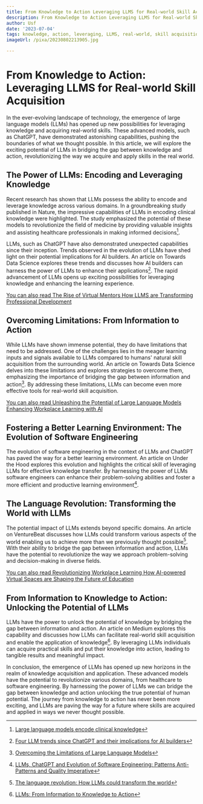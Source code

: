 ```yaml
---
title: From Knowledge to Action Leveraging LLMS for Real-world Skill Acquisition
description: From Knowledge to Action Leveraging LLMS for Real-world Skill Acquisition
author: Usf
date: '2023-07-04'
tags: knowledge, action, leveraging, LLMS, real-world, skill acquisition
imageUrl: /pixa/20230802213905.jpg

---
```

# From Knowledge to Action:  Leveraging LLMS for Real-world Skill Acquisition

In  the ever-evolving landscape of technology, the emergence of large language models (LLMs) has opened up new possibilities  for leveraging knowledge and  acquiring  real-world skills.  These  advanced models, such as ChatGPT, have demonstrated astonishing capabilities, pushing the boundaries of what we thought possible. In this article, we will explore the exciting potential of LLMs in bridging the gap between knowledge  and action, revolutionizing the way we acquire and apply  skills in the real world.

## The Power of LLMs: Encoding and Leveraging Knowledge

Recent research has shown that LLMs possess  the ability  to encode and  leverage knowledge across various domains. In a groundbreaking study published in Nature, the impressive capabilities of LLMs in encoding clinical knowledge  were highlighted. The  study emphasized the potential of these models to revolutionize the field of medicine by providing valuable insights and assisting healthcare professionals in making informed decisions[^1^].

LLMs, such as ChatGPT have also demonstrated unexpected capabilities since their inception. Trends observed in the evolution of LLMs have shed light on their potential implications for AI builders. An article on Towards Data Science explores these trends and discusses how AI builders  can harness  the  power of LLMs to enhance their applications[^2^].  The rapid advancement of LLMs opens up exciting possibilities for leveraging knowledge and enhancing the  learning experience.

[You can also  read  The Rise of Virtual Mentors How LLMS  are Transforming Professional Development](The%20Rise%20of%20Virtual%20Mentors%20How%20LLMS%20are%20Transforming%20Professional%20Development)


## Overcoming Limitations: From Information to Action

While LLMs have shown  immense potential, they do have limitations that need to be addressed. One of the challenges lies in the meager learning inputs and signals available to LLMs compared to humans'  natural skill  acquisition from the surrounding world. An article  on Towards Data Science delves into  these  limitations and  explores strategies to overcome them, emphasizing the importance of bridging  the gap between information and action[^3^]. By addressing these limitations, LLMs can become even more effective tools for real-world  skill acquisition.

[You can also  read Unleashing the Potential of Large Language Models Enhancing Workplace Learning with AI](Unleashing%20the%20Potential%20of%20Large%20Language%20Models%20Enhancing%20Workplace%20Learning%20with%20AI)


## Fostering a Better Learning Environment: The Evolution of Software Engineering

The evolution  of software engineering in  the context of LLMs and  ChatGPT  has paved the way for a better learning environment. An article on Under the Hood  explores this evolution and highlights the critical skill of leveraging LLMs for  effective knowledge transfer. By harnessing the power of LLMs software engineers can enhance their problem-solving abilities and foster a more efficient and productive  learning environment[^4^].

## The Language Revolution: Transforming the World with LLMs

The potential impact of LLMs extends beyond specific domains. An article on VentureBeat discusses how  LLMs could transform various aspects of the world enabling us to achieve more than we previously thought possible[^5^]. With their ability to bridge the gap between information and action, LLMs have the potential to revolutionize the way we approach problem-solving and decision-making in diverse fields.

[You can  also read Revolutionizing Workplace Learning How AI-powered Virtual Spaces are Shaping the Future  of Education](Revolutionizing%20Workplace%20Learning%20How%20AI-powered%20Virtual%20Spaces%20are%20Shaping%20the%20Future%20of%20Education)


## From Information to Knowledge to  Action: Unlocking  the Potential of LLMs

LLMs have the power to  unlock the potential  of knowledge by  bridging the gap  between information and action.  An article on Medium explores this capability and discusses how LLMs  can facilitate real-world skill acquisition  and enable  the application of knowledge[^6^].  By leveraging LLMs individuals can acquire practical  skills and put their knowledge into action, leading to tangible results and meaningful impact.

In conclusion, the emergence  of LLMs has opened up new horizons  in the realm of knowledge acquisition and application. These advanced models have  the  potential to revolutionize  various domains, from healthcare to software engineering. By harnessing the power of LLMs we can bridge the gap between knowledge and action unlocking the true potential of human potential. The journey from  knowledge to action has never been more exciting, and LLMs are paving the way  for a future where skills are acquired  and applied in  ways we  never thought possible.

[^1^]: [Large language models encode clinical knowledge](https://www.nature.com/articles/s41586-023-06291-2)
[^2^]: [Four LLM trends since ChatGPT  and their implications for  AI builders](https://towardsdatascience.com/four-llm-trends-since-chatgpt-and-their-implications-for-ai-builders-a140329fc0d2)
[^3^]: [Overcoming  the Limitations of Large Language Models](https://towardsdatascience.com/overcoming-the-limitations-of-large-language-models-9d4e92ad9823)
[^4^]: [LLMs, ChatGPT and Evolution of Software Engineering:  Patterns Anti-Patterns and  Quality  Imperative](https://underhood.blog/chatgpt-se-evolution)
[^5^]: [The language revolution: How LLMs could transform the world](https://venturebeat.com/ai/the-language-revolution-how-llms-could-transform-the-world/)
[^6^]: [LLMs: From Information to Knowledge to Action](https://medium.com/@sebastianrtj/llms-from-information-to-knowledge-to-action-fd19277e2687)